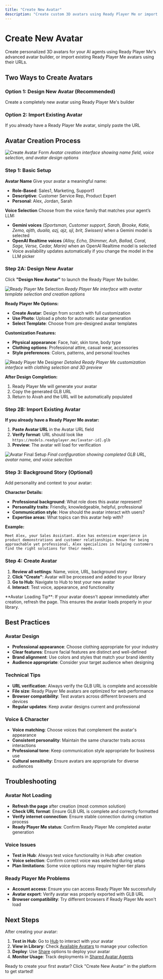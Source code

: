 ```yaml
---
title: "Create New Avatar"
description: "Create custom 3D avatars using Ready Player Me or import existing avatar URLs"
---
```


# Create New Avatar

Create personalized 3D avatars for your AI agents using Ready Player Me's advanced avatar builder, or import existing Ready Player Me avatars using their URLs.

## Two Ways to Create Avatars

### Option 1: Design New Avatar (Recommended)
Create a completely new avatar using Ready Player Me's builder

### Option 2: Import Existing Avatar
If you already have a Ready Player Me avatar, simply paste the URL

## Avatar Creation Process

![Create Avatar Form](/images/create-avatar-form.png)
*Avatar creation interface showing name field, voice selection, and avatar design options*

### Step 1: Basic Setup

**Avatar Name**
Give your avatar a meaningful name:
- **Role-Based**: Sales1, Marketing, Support1
- **Descriptive**: Customer Service Rep, Product Expert
- **Personal**: Alex, Jordan, Sarah

**Voice Selection**
Choose from the voice family that matches your agent’s LLM:
- **Gemini voices** *(Sportsman, Customer support, Sarah, Brooke, Katie, Zemo, ajith, duaila, azj, ajz, sjl, brit, Swissen)* when a Gemini model is selected
- **OpenAI Realtime voices** *(Alloy, Echo, Shimmer, Ash, Ballad, Coral, Sage, Verse, Cedar, Marin)* when an OpenAI Realtime model is selected
- Voice availability updates automatically if you change the model in the LLM picker

### Step 2A: Design New Avatar

Click **"Design New Avatar"** to launch the Ready Player Me builder.

![Ready Player Me Selection](/images/ready-player-me-selection.png)
*Ready Player Me interface with avatar template selection and creation options*

**Ready Player Me Options:**
- **Create Avatar**: Design from scratch with full customization
- **Use Photo**: Upload a photo for automatic avatar generation
- **Select Template**: Choose from pre-designed avatar templates

**Customization Features:**
- **Physical appearance**: Face, hair, skin tone, body type
- **Clothing options**: Professional attire, casual wear, accessories  
- **Style preferences**: Colors, patterns, and personal touches

![Ready Player Me Designer](/images/ready-player-me-designer.png)
*Detailed Ready Player Me customization interface with clothing selection and 3D preview*

**After Design Completion:**
1. Ready Player Me will generate your avatar
2. Copy the generated GLB URL 
3. Return to Aivah and the URL will be automatically populated

### Step 2B: Import Existing Avatar

**If you already have a Ready Player Me avatar:**

1. **Paste Avatar URL** in the Avatar URL field
2. **Verify format**: URL should look like `https://models.readyplayer.me/[avatar-id].glb`
3. **Preview**: The avatar will load for verification

![Avatar Final Setup](/images/avatar-final-setup.png)
*Final configuration showing completed GLB URL, avatar name, and voice selection*

### Step 3: Background Story (Optional)

Add personality and context to your avatar:

**Character Details:**
- **Professional background**: What role does this avatar represent?
- **Personality traits**: Friendly, knowledgeable, helpful, professional
- **Communication style**: How should the avatar interact with users?
- **Expertise areas**: What topics can this avatar help with?

**Example:**
```
Meet Alex, your Sales Assistant. Alex has extensive experience in 
product demonstrations and customer relationships. Known for being 
approachable yet professional, Alex specializes in helping customers 
find the right solutions for their needs.
```

### Step 4: Create Avatar

1. **Review all settings**: Name, voice, URL, background story
2. **Click "Create"**: Avatar will be processed and added to your library  
3. **Go to Hub**: Navigate to Hub to test your new avatar
4. **Interact**: Test voice, appearance, and functionality

<Warning>
**Avatar Loading Tip**: If your avatar doesn't appear immediately after creation, refresh the page. This ensures the avatar loads properly in your library.
</Warning>

## Best Practices

### Avatar Design
- **Professional appearance**: Choose clothing appropriate for your industry
- **Clear features**: Ensure facial features are distinct and well-defined
- **Brand alignment**: Use colors and styles that match your brand identity
- **Audience appropriate**: Consider your target audience when designing

### Technical Tips
- **URL verification**: Always verify the GLB URL is complete and accessible
- **File size**: Ready Player Me avatars are optimized for web performance
- **Browser compatibility**: Test avatars across different browsers and devices
- **Regular updates**: Keep avatar designs current and professional

### Voice & Character
- **Voice matching**: Choose voices that complement the avatar's appearance
- **Consistent personality**: Maintain the same character traits across interactions
- **Professional tone**: Keep communication style appropriate for business use
- **Cultural sensitivity**: Ensure avatars are appropriate for diverse audiences

## Troubleshooting

### Avatar Not Loading
- **Refresh the page** after creation (most common solution)
- **Check URL format**: Ensure GLB URL is complete and correctly formatted
- **Verify internet connection**: Ensure stable connection during creation process
- **Ready Player Me status**: Confirm Ready Player Me completed avatar generation

### Voice Issues
- **Test in Hub**: Always test voice functionality in Hub after creation
- **Voice selection**: Confirm correct voice was selected during setup
- **Plan limitations**: Some voice options may require higher-tier plans

### Ready Player Me Problems
- **Account access**: Ensure you can access Ready Player Me successfully
- **Avatar export**: Verify avatar was properly exported with GLB URL
- **Browser compatibility**: Try different browsers if Ready Player Me won't load

## Next Steps

After creating your avatar:

1. **Test in Hub**: Go to [Hub](/interaction-hub/overview) to interact with your avatar
2. **View in Library**: Check [Available Avatars](/avatars/available-avatars) to manage your collection  
3. **Deploy**: Use [Share](/share/overview) options to deploy your avatar
4. **Monitor Usage**: Track deployments in [Shared Avatar Agents](/avatars/shared-avatars)

Ready to create your first avatar? Click "Create New Avatar" in the platform to get started!
